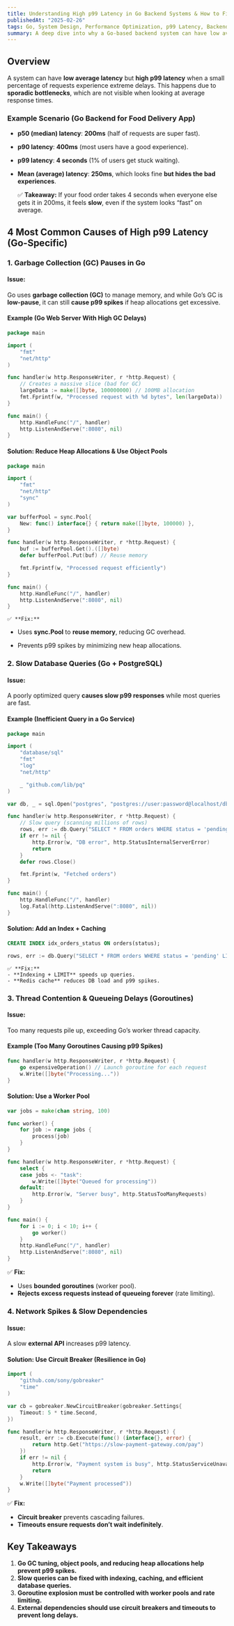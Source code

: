 ```yaml
---
title: Understanding High p99 Latency in Go Backend Systems & How to Fix It
publishedAt: "2025-02-26"
tags: Go, System Design, Performance Optimization, p99 Latency, Backend Scaling
summary: A deep dive into why a Go-based backend system can have low average latency but high p99 latency, with real-world examples, architectural patterns, and optimization techniques.
---
```


## **Overview**

A system can have **low average latency** but **high p99 latency** when a small percentage of requests experience extreme delays. This happens due to **sporadic bottlenecks**, which are not visible when looking at average response times.

### **Example Scenario (Go Backend for Food Delivery App)**

- **p50 (median) latency**: **200ms** (half of requests are super fast).
- **p90 latency**: **400ms** (most users have a good experience).
- **p99 latency**: **4 seconds** (1% of users get stuck waiting).
- **Mean (average) latency**: **250ms**, which looks fine **but hides the bad experiences**.

  ✅ **Takeaway:** If your food order takes 4 seconds when everyone else gets it in 200ms, it feels **slow**, even if the system looks “fast” on average.

## **4 Most Common Causes of High p99 Latency (Go-Specific)**

### **1. Garbage Collection (GC) Pauses in Go**

#### **Issue:**

Go uses **garbage collection (GC)** to manage memory, and while Go’s GC is **low-pause**, it can still **cause p99 spikes** if heap allocations get excessive.

#### **Example (Go Web Server With High GC Delays)**

```go
package main

import (
	"fmt"
	"net/http"
)

func handler(w http.ResponseWriter, r *http.Request) {
	// Creates a massive slice (bad for GC)
	largeData := make([]byte, 100000000) // 100MB allocation
	fmt.Fprintf(w, "Processed request with %d bytes", len(largeData))
}

func main() {
	http.HandleFunc("/", handler)
	http.ListenAndServe(":8080", nil)
}
```

#### **Solution: Reduce Heap Allocations & Use Object Pools**

```go
package main

import (
	"fmt"
	"net/http"
	"sync"
)

var bufferPool = sync.Pool{
	New: func() interface{} { return make([]byte, 100000) },
}

func handler(w http.ResponseWriter, r *http.Request) {
	buf := bufferPool.Get().([]byte)
	defer bufferPool.Put(buf) // Reuse memory

	fmt.Fprintf(w, "Processed request efficiently")
}

func main() {
	http.HandleFunc("/", handler)
	http.ListenAndServe(":8080", nil)
}
```

    ✅ **Fix:**

- Uses **sync.Pool** to **reuse memory**, reducing GC overhead.

- Prevents p99 spikes by minimizing new heap allocations.

### **2. Slow Database Queries (Go + PostgreSQL)**

#### **Issue:**

A poorly optimized query **causes slow p99 responses** while most queries are fast.

#### **Example (Inefficient Query in a Go Service)**

```go
package main

import (
	"database/sql"
	"fmt"
	"log"
	"net/http"

	_ "github.com/lib/pq"
)

var db, _ = sql.Open("postgres", "postgres://user:password@localhost/dbname")

func handler(w http.ResponseWriter, r *http.Request) {
	// Slow query (scanning millions of rows)
	rows, err := db.Query("SELECT * FROM orders WHERE status = 'pending'")
	if err != nil {
		http.Error(w, "DB error", http.StatusInternalServerError)
		return
	}
	defer rows.Close()

	fmt.Fprint(w, "Fetched orders")
}

func main() {
	http.HandleFunc("/", handler)
	log.Fatal(http.ListenAndServe(":8080", nil))
}
```

#### **Solution: Add an Index + Caching**

```sql
CREATE INDEX idx_orders_status ON orders(status);
```

```go
rows, err := db.Query("SELECT * FROM orders WHERE status = 'pending' LIMIT 100")
```

    ✅ **Fix:**
    - **Indexing + LIMIT** speeds up queries.
    - **Redis cache** reduces DB load and p99 spikes.

### **3. Thread Contention & Queueing Delays (Goroutines)**

#### **Issue:**

Too many requests pile up, exceeding Go’s worker thread capacity.

#### **Example (Too Many Goroutines Causing p99 Spikes)**

```go
func handler(w http.ResponseWriter, r *http.Request) {
	go expensiveOperation() // Launch goroutine for each request
	w.Write([]byte("Processing..."))
}
```

#### **Solution: Use a Worker Pool**

```go
var jobs = make(chan string, 100)

func worker() {
	for job := range jobs {
		process(job)
	}
}

func handler(w http.ResponseWriter, r *http.Request) {
	select {
	case jobs <- "task":
		w.Write([]byte("Queued for processing"))
	default:
		http.Error(w, "Server busy", http.StatusTooManyRequests)
	}
}

func main() {
	for i := 0; i < 10; i++ {
		go worker()
	}
	http.HandleFunc("/", handler)
	http.ListenAndServe(":8080", nil)
}
```

✅ **Fix:**

- Uses **bounded goroutines** (worker pool).
- **Rejects excess requests instead of queueing forever** (rate limiting).


### **4. Network Spikes & Slow Dependencies**

#### **Issue:**

A slow **external API** increases p99 latency.

#### **Solution: Use Circuit Breaker (Resilience in Go)**

```go
import (
	"github.com/sony/gobreaker"
	"time"
)

var cb = gobreaker.NewCircuitBreaker(gobreaker.Settings{
	Timeout: 5 * time.Second,
})

func handler(w http.ResponseWriter, r *http.Request) {
	result, err := cb.Execute(func() (interface{}, error) {
		return http.Get("https://slow-payment-gateway.com/pay")
	})
	if err != nil {
		http.Error(w, "Payment system is busy", http.StatusServiceUnavailable)
		return
	}
	w.Write([]byte("Payment processed"))
}
```

✅ **Fix:**

- **Circuit breaker** prevents cascading failures.
- **Timeouts ensure requests don’t wait indefinitely**.

## **Key Takeaways**

1. **Go GC tuning, object pools, and reducing heap allocations help prevent p99 spikes.**
2. **Slow queries can be fixed with indexing, caching, and efficient database queries.**
3. **Goroutine explosion must be controlled with worker pools and rate limiting.**
4. **External dependencies should use circuit breakers and timeouts to prevent long delays.**
